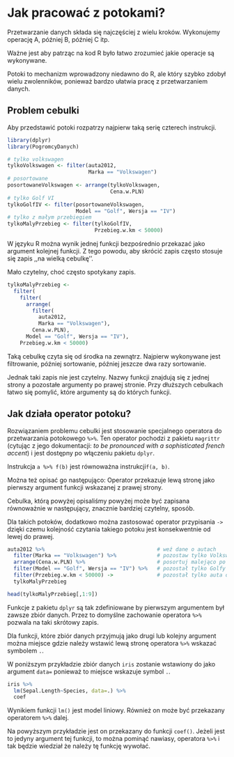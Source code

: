 # Jak pracować z potokami?

Przetwarzanie danych składa się najczęściej z wielu kroków. 
Wykonujemy operację A, później B, później C itp.

Ważne jest aby patrząc na kod R było łatwo zrozumieć
jakie operacje są wykonywane. 

Potoki to mechanizm wprowadzony niedawno do R,
ale który szybko zdobył wielu zwolenników,
ponieważ bardzo ułatwia pracę z przetwarzaniem danych.

## Problem cebulki

Aby przedstawić potoki rozpatrzy najpierw taką serię czterech instrukcji.

```r
library(dplyr)
library(PogromcyDanych)

# tylko volkswagen
tylkoVolkswagen <- filter(auta2012, 
                          Marka == "Volkswagen")
# posortowane
posortowaneVolkswagen <- arrange(tylkoVolkswagen, 
                                 Cena.w.PLN)
# tylko Golf VI
tylkoGolfIV <- filter(posortowaneVolkswagen, 
                      Model == "Golf", Wersja == "IV")
# tylko z małym przebiegiem
tylkoMalyPrzebieg <- filter(tylkoGolfIV, 
                            Przebieg.w.km < 50000)
```

W języku R można wynik jednej funkcji bezpośrednio przekazać jako argument kolejnej funkcji.
Z tego powodu, aby skrócić zapis często stosuje się zapis  ,,na wielką cebulkę''.

Mało czytelny, choć często spotykany zapis.

```r
tylkoMalyPrzebieg <- 
  filter(
    filter(
      arrange(
        filter(
          auta2012, 
          Marka == "Volkswagen"), 
        Cena.w.PLN), 
      Model == "Golf", Wersja == "IV"), 
    Przebieg.w.km < 50000)
```

Taką cebulkę czyta się od środka na zewnątrz. Najpierw wykonywane jest filtrowanie, później sortowanie, później jeszcze dwa razy sortowanie. 

Jednak taki zapis nie jest czytelny. Nazwy funkcji znajdują się z jednej strony a pozostałe argumenty po prawej stronie. Przy dłuższych cebulkach łatwo się pomylić, które argumenty są do których funkcji.

## Jak działa operator potoku?

Rozwiązaniem problemu cebulki jest stosowanie specjalnego operatora do przetwarzania potokowego `%>%`. Ten operator pochodzi z pakietu `magrittr`  (cytując z jego dokumentacji: *to be pronounced with a sophisticated french accent*)  i jest dostępny po włączeniu pakietu `dplyr`.

Instrukcja ` a %>% f(b) ` jest równoważna instrukcji` f(a, b)`.

Można też opisać go następująco: Operator przekazuje lewą stronę jako pierwszy argument funkcji wskazanej z prawej strony.

Cebulka, którą powyżej opisaliśmy powyżej może być zapisana równoważnie w następujący, znacznie bardziej czytelny, sposób.

Dla takich potoków, dodatkowo można zastosować operator przypisania `->` dzięki czemu kolejność czytania takiego potoku jest konsekwentnie od lewej do prawej.

```r
auta2012 %>%                                    # weź dane o autach
  filter(Marka == "Volkswagen") %>%             # pozostaw tylko Volkswageny
  arrange(Cena.w.PLN) %>%                       # posortuj malejąco po cenie
  filter(Model == "Golf", Wersja == "IV") %>%   # pozostał tylko Golfy VI
  filter(Przebieg.w.km < 50000) ->              # pozostał tylko auta o małym przebiegu
  tylkoMalyPrzebieg

head(tylkoMalyPrzebieg[,1:9])
```

Funkcje z pakietu `dplyr` są tak zdefiniowane by pierwszym argumentem był zawsze zbiór danych. Przez to domyślne zachowanie operatora `%>%` pozwala na taki skrótowy zapis.

Dla funkcji, które zbiór danych przyjmują jako drugi lub kolejny argument można miejsce gdzie należy wstawić lewą stronę operatora `%>%` wskazać symbolem `.`.

W poniższym przykładzie zbiór danych `iris` zostanie wstawiony do jako argument `data=` ponieważ to miejsce wskazuje symbol `.`.

```r
iris %>%
  lm(Sepal.Length~Species, data=.) %>%
  coef
```

Wynikiem funkcji `lm()` jest model liniowy. Również on może być przekazany operatorem `%>%` dalej. 

Na powyższym przykładzie jest on przekazany do funkcji `coef()`. Jeżeli jest to jedyny argument tej funkcji, to można pominąć nawiasy, operatora `%>%` i tak będzie wiedział że należy tę funkcję wywołać.

